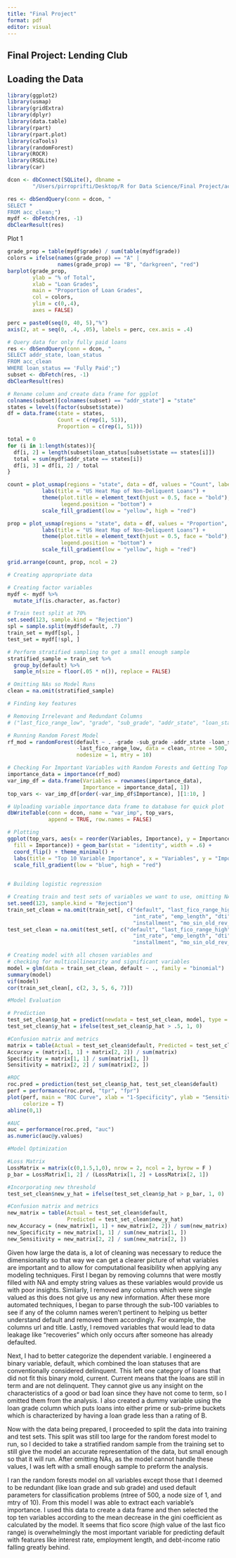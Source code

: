 ```yaml
---
title: "Final Project"
format: pdf
editor: visual
---
```


## Final Project: Lending Club

## Loading the Data

```r
library(ggplot2)
library(usmap)
library(gridExtra)
library(dplyr)
library(data.table)
library(rpart)
library(rpart.plot)
library(caTools)
library(randomForest)
library(ROCR)
library(RSQLite)
library(car)

dcon <- dbConnect(SQLite(), dbname = 
        "/Users/pirroprifti/Desktop/R for Data Science/Final Project/accepted_db.db")

res <- dbSendQuery(conn = dcon, "
SELECT *
FROM acc_clean;")
mydf <- dbFetch(res, -1)
dbClearResult(res)
```

Plot 1

```r
grade_prop = table(mydf$grade) / sum(table(mydf$grade))
colors = ifelse(names(grade_prop) == "A" | 
                names(grade_prop) == "B", "darkgreen", "red")
barplot(grade_prop, 
        ylab = "% of Total", 
        xlab = "Loan Grades", 
        main = "Proportion of Loan Grades", 
        col = colors, 
        ylim = c(0,.4), 
        axes = FALSE)

perc = paste0(seq(0, 40, 5),"%")
axis(2, at = seq(0, .4, .05), labels = perc, cex.axis = .4)
```

```r
# Query data for only fully paid loans
res <- dbSendQuery(conn = dcon, "
SELECT addr_state, loan_status
FROM acc_clean
WHERE loan_status == 'Fully Paid';")
subset <- dbFetch(res, -1)
dbClearResult(res)

# Rename column and create data frame for ggplot
colnames(subset)[colnames(subset) == "addr_state"] = "state"
states = levels(factor(subset$state))
df = data.frame(state = states, 
                Count = c(rep(1, 51)), 
                Proportion = c(rep(1, 51)))

total = 0
for (i in 1:length(states)){
  df[i, 2] = length(subset$loan_status[subset$state == states[i]])
  total = sum(mydf$addr_state == states[i])
  df[i, 3] = df[i, 2] / total
}

count = plot_usmap(regions = "state", data = df, values = "Count", labels = T) + 
           labs(title = "US Heat Map of Non-Deliquent Loans") +
           theme(plot.title = element_text(hjust = 0.5, face = "bold"), 
                 legend.position = "bottom") +
           scale_fill_gradient(low = "yellow", high = "red")

prop = plot_usmap(regions = "state", data = df, values = "Proportion", labels = T) +
           labs(title = "US Heat Map of Non-Deliquent Loans") +
           theme(plot.title = element_text(hjust = 0.5, face = "bold"), 
                 legend.position = "bottom") +
           scale_fill_gradient(low = "yellow", high = "red")

grid.arrange(count, prop, ncol = 2)
```

```r
# Creating appropriate data

# Creating factor variables
mydf <- mydf %>%
  mutate_if(is.character, as.factor)

# Train test split at 70%
set.seed(123, sample.kind = "Rejection")
spl = sample.split(mydf$default, .7)
train_set = mydf[spl, ]
test_set = mydf[!spl, ]

# Perform stratified sampling to get a small enough sample
stratified_sample = train_set %>%
  group_by(default) %>%                   
  sample_n(size = floor(.05 * n()), replace = FALSE)

# Omitting NAs so Model Runs
clean = na.omit(stratified_sample)
```

```r
# Finding key features

# Removing Irrelevant and Redundant Columns
# ("last_fico_range_low", "grade", "sub_grade", "addr_state", "loan_status")

# Running Random Forest Model
rf_mod = randomForest(default ~ . -grade -sub_grade -addr_state -loan_status 
                      -last_fico_range_low, data = clean, ntree = 500, 
                      nodesize = 1, mtry = 10)

# Checking For Important Variables with Random Forests and Getting Top 10
importance_data = importance(rf_mod)
var_imp_df = data.frame(Variables = rownames(importance_data), 
                        Importance = importance_data[, 1])
top_vars <- var_imp_df[order(-var_imp_df$Importance), ][1:10, ]

# Uploading variable importance data frame to database for quick plot
dbWriteTable(conn = dcon, name = "var_imp", top_vars,
             append = TRUE, row.names = FALSE)

# Plotting
ggplot(top_vars, aes(x = reorder(Variables, Importance), y = Importance, 
  fill = Importance)) + geom_bar(stat = "identity", width = .6) + 
  coord_flip() + theme_minimal() + 
  labs(title = "Top 10 Variable Importance", x = "Variables", y = "Importance") +
  scale_fill_gradient(low = "blue", high = "red")
  
```

```r
# Building logistic regression

# Creating train and test sets of variables we want to use, omitting NAs
set.seed(123, sample.kind = "Rejection")
train_set_clean = na.omit(train_set[, c("default", "last_fico_range_high", 
                                        "int_rate", "emp_length", "dti", 
                                        "installment", "mo_sin_old_rev_tl_op")])
test_set_clean = na.omit(test_set[, c("default", "last_fico_range_high", 
                                        "int_rate", "emp_length", "dti", 
                                        "installment", "mo_sin_old_rev_tl_op")])

# Creating model with all chosen variables and 
# checking for multicollinearity and significant variables
model = glm(data = train_set_clean, default ~ ., family = "binomial")
summary(model)
vif(model)
cor(train_set_clean[, c(2, 3, 5, 6, 7)])
```

```r
#Model Evaluation

# Prediction
test_set_clean$p_hat = predict(newdata = test_set_clean, model, type = "response")
test_set_clean$y_hat = ifelse(test_set_clean$p_hat > .5, 1, 0)

#Confusion matrix and metrics
matrix = table(Actual = test_set_clean$default, Predicted = test_set_clean$y_hat)
Accuracy = (matrix[1, 1] + matrix[2, 2]) / sum(matrix)
Specificity = matrix[1, 1] / sum(matrix[1, ])
Sensitivity = matrix[2, 2] / sum(matrix[2, ])

#ROC
roc.pred = prediction(test_set_clean$p_hat, test_set_clean$default)
perf = performance(roc.pred, "tpr", "fpr")
plot(perf, main = "ROC Curve", xlab = "1-Specificity", ylab = "Sensitivity",
     colorize = T)
abline(0,1)

#AUC
auc = performance(roc.pred, "auc")
as.numeric(auc@y.values)
```

```r
#Model Optimization

#Loss Matrix
LossMatrix = matrix(c(0,1.5,1,0), nrow = 2, ncol = 2, byrow = F )
p_bar = LossMatrix[1, 2] / (LossMatrix[1, 2] + LossMatrix[2, 1])

#Incorporating new threshold
test_set_clean$new_y_hat = ifelse(test_set_clean$p_hat > p_bar, 1, 0)

#Confusion matrix and metrics
new_matrix = table(Actual = test_set_clean$default, 
                   Predicted = test_set_clean$new_y_hat)
new_Accuracy = (new_matrix[1, 1] + new_matrix[2, 2]) / sum(new_matrix)
new_Specificity = new_matrix[1, 1] / sum(new_matrix[1, ])
new_Sensitivity = new_matrix[2, 2] / sum(new_matrix[2, ])
```

Given how large the data is, a lot of cleaning was necessary to reduce the dimensionality so that way we can get a clearer picture of what variables are important and to allow for computational feasibility when applying any modeling techniques. First I began by removing columns that were mostly filled with NA and empty string values as these variables would provide us with poor insights. Similarly, I removed any columns which were single valued as this does not give us any new information. After these more automated techniques, I began to parse through the sub-100 variables to see if any of the column names weren't pertinent to helping us better understand default and removed them accordingly. For example, the columns url and title. Lastly, I removed variables that would lead to data leakage like "recoveries" which only occurs after someone has already defaulted.

Next, I had to better categorize the dependent variable. I engineered a binary variable, default, which combined the loan statuses that are conventionally considered delinquent. This left one category of loans that did not fit this binary mold, current. Current means that the loans are still in term and are not delinquent. They cannot give us any insight on the characteristics of a good or bad loan since they have not come to term, so I omitted them from the analysis. I also created a dummy variable using the loan grade column which puts loans into either prime or sub-prime buckets which is characterized by having a loan grade less than a rating of B.

Now with the data being prepared, I proceeded to split the data into training and test sets. This split was still too large for the random forest model to run, so I decided to take a stratified random sample from the training set to still give the model an accurate representation of the data, but small enough so that it will run. After omitting NAs, as the model cannot handle these values, I was left with a small enough sample to preform the analysis.

I ran the random forests model on all variables except those that I deemed to be redundant (like loan grade and sub grade) and used default parameters for classification problems (ntree of 500, a node size of 1, and mtry of 10). From this model I was able to extract each variable's importance. I used this data to create a data frame and then selected the top ten variables according to the mean decrease in the gini coefficient as calculated by the model. It seems that fico score (high value of the last fico range) is overwhelmingly the most important variable for predicting default with features like interest rate, employment length, and debt-income ratio falling greatly behind. 
